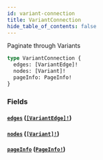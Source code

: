 ```yaml
---
id: variant-connection
title: VariantConnection
hide_table_of_contents: false
---
```



Paginate through Variants

```graphql
type VariantConnection {
  edges: [VariantEdge]!
  nodes: [Variant]!
  pageInfo: PageInfo!
}
```


### Fields

#### [`edges`](#) ([`[VariantEdge]!`](/developers/demandhq-apis/demand-api/graphql/reference/objects/variant-edge))




#### [`nodes`](#) ([`[Variant]!`](/developers/demandhq-apis/demand-api/graphql/reference/objects/variant))




#### [`pageInfo`](#) ([`PageInfo!`](/developers/demandhq-apis/demand-api/graphql/reference/objects/page-info))







